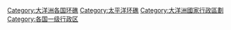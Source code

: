 [[Category:大洋洲各国环礁|Category:大洋洲各国环礁]]
[[Category:太平洋环礁|Category:太平洋环礁]]
[[Category:大洋洲國家行政區劃|Category:大洋洲國家行政區劃]]
[[Category:各国一级行政区|Category:各国一级行政区]]